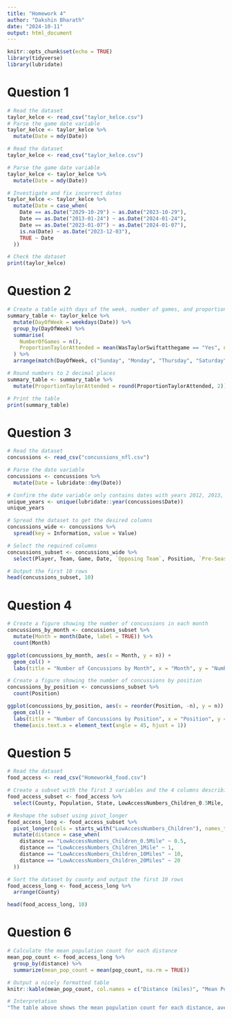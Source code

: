 ---
title: "Homework 4"
author: "Dakshin Bharath"
date: "2024-10-11"
output: html_document
---

```{r setup, include=FALSE}
knitr::opts_chunk$set(echo = TRUE)
library(tidyverse)
library(lubridate)

```

# Question 1
```{r}
# Read the dataset
taylor_kelce <- read_csv("taylor_kelce.csv")
# Parse the game date variable
taylor_kelce <- taylor_kelce %>%
  mutate(Date = mdy(Date))

# Read the dataset
taylor_kelce <- read_csv("taylor_kelce.csv")

# Parse the game date variable
taylor_kelce <- taylor_kelce %>%
  mutate(Date = mdy(Date))

# Investigate and fix incorrect dates
taylor_kelce <- taylor_kelce %>%
  mutate(Date = case_when(
    Date == as.Date("2029-10-29") ~ as.Date("2023-10-29"),
    Date == as.Date("2013-01-24") ~ as.Date("2024-01-24"),
    Date == as.Date("2023-01-07") ~ as.Date("2024-01-07"),
    is.na(Date) ~ as.Date("2023-12-03"),
    TRUE ~ Date
  ))

# Check the dataset
print(taylor_kelce)


```

# Question 2

```{r}
# Create a table with days of the week, number of games, and proportion of games Taylor attended
summary_table <- taylor_kelce %>%
  mutate(DayOfWeek = weekdays(Date)) %>%
  group_by(DayOfWeek) %>%
  summarise(
    NumberOfGames = n(),
    ProportionTaylorAttended = mean(WasTaylorSwiftatthegame == "Yes", na.rm = TRUE)
  ) %>%
  arrange(match(DayOfWeek, c("Sunday", "Monday", "Thursday", "Saturday")))

# Round numbers to 2 decimal places
summary_table <- summary_table %>%
  mutate(ProportionTaylorAttended = round(ProportionTaylorAttended, 2))

# Print the table
print(summary_table)

```
# Question 3
```{r}
# Read the dataset
concussions <- read_csv("concussions_nfl.csv")

# Parse the date variable
concussions <- concussions %>%
  mutate(Date = lubridate::dmy(Date))

# Confirm the date variable only contains dates with years 2012, 2013, or 2014
unique_years <- unique(lubridate::year(concussions$Date))
unique_years

# Spread the dataset to get the desired columns
concussions_wide <- concussions %>%
  spread(key = Information, value = Value)

# Select the required columns
concussions_subset <- concussions_wide %>%
  select(Player, Team, Game, Date, `Opposing Team`, Position, `Pre-Season Injury`, `Winning Team`, `Week of Injury`, `Reported Injury Type`, `Total Snaps`)

# Output the first 10 rows
head(concussions_subset, 10)

```
# Question 4

```{r}
# Create a figure showing the number of concussions in each month
concussions_by_month <- concussions_subset %>%
  mutate(Month = month(Date, label = TRUE)) %>%
  count(Month)

ggplot(concussions_by_month, aes(x = Month, y = n)) +
  geom_col() +
  labs(title = "Number of Concussions by Month", x = "Month", y = "Number of Concussions")

# Create a figure showing the number of concussions by position
concussions_by_position <- concussions_subset %>%
  count(Position)

ggplot(concussions_by_position, aes(x = reorder(Position, -n), y = n)) +
  geom_col() +
  labs(title = "Number of Concussions by Position", x = "Position", y = "Number of Concussions") +
  theme(axis.text.x = element_text(angle = 45, hjust = 1))


```
# Question 5
```{r}
# Read the dataset
food_access <- read_csv("Homework4_food.csv")

# Create a subset with the first 3 variables and the 4 columns describing food access among children
food_access_subset <- food_access %>%
  select(County, Population, State, LowAccessNumbers_Children_0.5Mile, LowAccessNumbers_Children_1Mile, LowAccessNumbers_Children_10Miles, LowAccessNumbers_Children_20Miles)

# Reshape the subset using pivot_longer
food_access_long <- food_access_subset %>%
  pivot_longer(cols = starts_with("LowAccessNumbers_Children"), names_to = "distance", values_to = "pop_count") %>%
  mutate(distance = case_when(
    distance == "LowAccessNumbers_Children_0.5Mile" ~ 0.5,
    distance == "LowAccessNumbers_Children_1Mile" ~ 1,
    distance == "LowAccessNumbers_Children_10Miles" ~ 10,
    distance == "LowAccessNumbers_Children_20Miles" ~ 20
  ))

# Sort the dataset by county and output the first 10 rows
food_access_long <- food_access_long %>%
  arrange(County)

head(food_access_long, 10)

```
# Question 6

```{r}
# Calculate the mean population count for each distance
mean_pop_count <- food_access_long %>%
  group_by(distance) %>%
  summarize(mean_pop_count = mean(pop_count, na.rm = TRUE))

# Output a nicely formatted table
knitr::kable(mean_pop_count, col.names = c("Distance (miles)", "Mean Population Count"))

# Interpretation
"The table above shows the mean population count for each distance, averaged across all counties in the dataset. This provides insight into the average number of children living beyond each specified distance from a grocery store."

```

